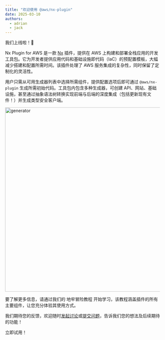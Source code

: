 ```yaml
---
title: "欢迎使用 @aws/nx-plugin"
date: 2025-03-10
authors:
  - adrian
  - jack
---
```





我们上线啦！🚀

Nx Plugin for AWS 是一款 [Nx](https://nx.dev/) 插件，提供在 AWS 上构建和部署全栈应用的开发工具包。它为开发者提供应用代码和基础设施即代码（IaC）的预配置模板，大幅减少搭建和配置所需时间。该插件处理了 AWS 服务集成的复杂性，同时保留了定制化的灵活性。

用户只需从可用生成器列表中选择所需组件，提供配置选项后即可通过 `@aws/nx-plugin` 生成所需初始代码。工具包内包含多种生成器，可创建 API、网站、基础设施，甚至通过抽象语法树转换实现前端与后端的深度集成（包括更新现有文件！）并生成类型安全客户端。

<Image src={websiteGeneratorGif} alt="generator" width="800" height="600" />

要了解更多信息，请通过我们的 <Link path="get_started/tutorials/dungeon-game/overview">地牢冒险教程</Link> 开始学习，该教程涵盖插件的所有主要组件，让您充分体验其使用方式。

我们期待您的反馈，欢迎随时[发起讨论](https://github.com/awslabs/nx-plugin-for-aws/discussions)或[提交问题](https://github.com/awslabs/nx-plugin-for-aws/issues)，告诉我们您的想法及后续期待的功能！

<Link type="button" path="get_started/tutorials/dungeon-game/overview">立即试用！</Link>